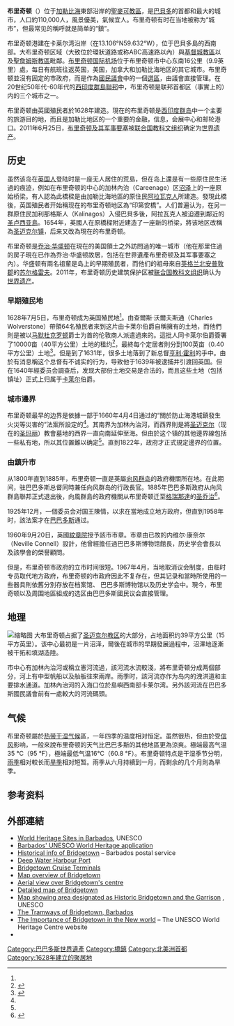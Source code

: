 {{noteTA
|G1=PoliticiansUK 
|T=zh-hans:布里奇顿; zh-hant:橋鎮;
|1=zh-hans:布里奇顿; zh-hant:橋鎮;
|2=zh-hk:佐治;zh-tw:喬治;zh-cn:乔治
}}
{{about|[[巴貝多|巴貝多]]的首都和最大城市|[[圣文森特和格林纳丁斯|圣文森特和格林纳丁斯]][[夏洛特区|夏洛特区]]村庄|布里奇顿 (圣文森特和格林纳丁斯)}}
{{Infobox settlement
| name                    = 布里奇顿
| native_name             = Bridgetown
| settlement_type         = [[巴貝多行政區劃|首都]]
| image_skyline           = Bridgetown barbados chamberlain bridge.jpg
| image_caption           = 市中心的一座桥
| image_seal              = City of Bridgetown, Barbados Armorial bearing.jpg
| pushpin_map             = Barbados
| pushpin_map_caption     = 布里奇顿的位置（红點）
| coordinates             = {{coord|13|05|51|N|59|37|00|W|type:city_region:BB|display=inline,title}}
| subdivision_type        = [[世界政區索引|国家]]
| subdivision_name        = {{BRB}}
| subdivision_type1       = [[巴巴多斯行政区划|区]]
| subdivision_name1       = [[聖邁克爾區_(巴巴多斯)|聖邁克爾區]]
| established_title       = 建立
| established_date        = 1628年
| area_total_km2          = 40
| elevation_m             = 1
| population_as_of        = 2014
| population_total        = 110,000
| population_density_km2  = auto
| timezone1               = AST
| utc_offset1             = -4
| area_code               = [[区码_246|246]]
}}
'''布里奇顿'''（{{lang-en|'''Bridgetown'''}}）位于[[加勒比海|加勒比海]]東部沿岸的[[聖麥可教區_(巴貝多)|聖麥可教區]]，是[[巴貝多|巴貝多]]的首都和最大的城市，人口約110,000人，風景優美，氣候宜人。布里奇顿有时在当地被称为“城市”，但最常见的稱呼就是简单的“鎮”。

布里奇顿港建在卡莱尔湾沿岸（在13.106°N59.632°W），位于巴貝多島的西南部。大布里奇顿区域（大致位於環狀道路或称ABC高速路以內）與[[基督城教區_(巴貝多)|基督城教區]]以及[[聖詹姆斯教區_(巴貝多)|聖詹姆斯教區]]毗鄰。[[格兰特利·亚当斯国际机场|布里奇顿国际机场]]位于布里奇顿市中心东南16公里（9.9英里）處，每日有航班往返英国，美国，加拿大和加勒比海地区的其它城市。布里奇顿並沒有固定的市政府，而是作為[[國民議會|國民議會]]中的一個[[選區|選區]]，由議會直接管理。在20世纪50年代-60年代的[[西印度群島聯邦|西印度群島聯邦]]中，布里奇顿是联邦首都区（事實上的）内的三个城市之一。

布里奇顿由英國殖民者於1628年建造。現在的布里奇顿是[[西印度群岛|西印度群岛]]中一个主要的旅游目的地，而且是加勒比地区的一个重要的金融，信息，会展中心和邮轮港口。2011年6月25日，[[布里奇敦歷史區|布里奇顿及其军事要塞]]被[[联合国教科文组织|联合国教科文组织]]确定为[[世界遗产|世界遗产]]。

== 历史 ==
虽然该岛在[[英国人|英国人]]登陆时是一座无人居住的荒島，但在岛上還是有一些原住民生活過的痕迹，例如在布里奇顿的中心的加林內治（Careenage）区[[沼泽|沼泽]]上的一座原始桥梁。有人認為此橋樑是由加勒比海地區的原住民[[阿拉瓦克人|阿拉瓦克人]]所建造。發現此橋後，英国殖民者开始稱现在的布里奇顿地区為“印第安橋”。人们普遍认为，在另一群原住民加利那格斯人（Kalinagos）入侵巴貝多後，阿拉瓦克人被迫遷到鄰近的[[圣卢西亚島|圣卢西亚島]]。1654年，英國人在原橋樑附近建造了一座新的桥梁，將该地区改稱為[[圣迈克尔区_(巴巴多斯)|圣迈克尔镇]]，后来又改為現在的布里奇顿。

布里奇顿是[[乔治·华盛顿|乔治·华盛顿]]在現在的美国領土之外訪問過的唯一城市（他在那里住過的房子現在已作為乔治·华盛顿故居，包括在世界遺產布里奇顿及其军事要塞之內）。华盛顿有兩名祖輩是岛上的早期殖民者，而他们的祖母來自[[英格兰|英格兰]][[北安普敦郡|北安普敦郡]]的[[苏尔格雷夫|苏尔格雷夫]]。2011年，布里奇顿历史建筑保护区被[[联合国教科文组织|联合国教科文组织]]确认为[[世界遗产|世界遗产]]。

=== 早期殖民地 ===
1628年7月5日，布里奇顿成为英国殖民地<ref name="Historic Bridgetown settlement" />。由查爾斯·沃爾夫斯通（Charles Wolverstone）帶領64名殖民者來到这片由卡莱尔伯爵自稱擁有的土地，而他們則是被以[[马默杜克罗顿|马默杜克罗顿]]爵士为首的伦敦商人派遣過來的。這批人同卡莱尔伯爵簽署了10000亩（40平方公里）土地的租约<ref>{{cite book |last1=Carrington |first1=Sean |authorlink1= |last2=Fraser |first2=Henry |editor1-first= |editor1-last= |editor1-link= |others= |title=A~Z of Barbados Heritage |trans_title= |url= |accessdate=2010-01-01 |edition= |series= |year=2003 |origyear= |publisher=Macmillan Caribbean, |isbn=0-333-92068-6 |oclc= |id= |pages=185–186 |trans_chapter= |chapter=Settlement of Barbados |chapterurl= |quote= |ref= |bibcode= |laysummary= |laydate= |separator= |postscript= |lastauthoramp=}}</ref>，最終每个定居者則分到100英亩（0.40平方公里）土地<ref name="Historic Bridgetown settlement">{{cite book |last1=Alleyne |first1=Warren |authorlink1= |last2= |first2= |editor1-first= |editor1-last= |editor1-link= |others= |title=Historic Bridgetown |trans_title= |url= |edition= |series= |year=1978 |origyear= |publisher=[[Barbados_National_Trust|The Barbados National Trust]] |isbn= |oclc= |id= |pages=7, 8 |trans_chapter= |chapter=I "The Beginning" |chapterurl= |quote= |ref= |bibcode= |laysummary= |laydate= |separator= |postscript= |lastauthoramp=}}</ref>。但是到了1631年，很多土地落到了新总督[[亨利·霍利|亨利·霍利]]的手中。由於有消息稱这个总督有不诚实的行为，导致他于1639年被逮捕并引渡回英国。但在1640年經委员会調查后，发现大部份土地交易是合法的，而且这些土地（包括镇址）正式上归属于[[卡莱尔|卡莱尔]]伯爵。

===城市邊界===
布里奇顿最早的边界是依據一部于1660年4月4日通过的“關於防止海港城鎮發生火災等災害的”法案所設定的<ref name="Historic Bridgetown settlement" />。其南界为加林內治河，而西界則是將[[圣迈克尔|圣迈克尔]]（现在的[[圣玛丽|圣玛丽]]）教會墓地的西界一直向南延伸至海。但由於这个镇的其他邊界線包括一些私有地，所以其位置難以确定<ref name="Historic Bridgetown settlement" />。直到1822年，政府才正式規定邊界的位置。

=== 由鎮升市 ===
从1800年直到1885年，布里奇顿一直是英屬[[向风群岛|向风群岛]]的政府機關所在地。在此期间，驻巴巴多斯总督同時兼任向风群岛的行政長官。1885年巴巴多斯政府从向风群島聯邦正式退出後，向風群島的政府機關从布里奇顿迁至[[格瑞那達|格瑞那達]]的[[圣乔治|圣乔治]]<ref>{{London Gazette |issue=20146 |date=1842-09-30 |startpage=2631 |supp= |nolink= |accessdate=2012-06-23 }}</ref>。

1925年12月，一個委员会对国王陳情，以求在當地成立地方政府，但直到1958年时，該法案才在[[巴巴多斯|巴巴多斯]]通过。

1960年9月20日，英國[[紋章院|紋章院]]授予該市市章。市章由已故的内维尔·康奈尔（Neville Connell）設計，他曾經擔任過巴巴多斯博物馆館長，历史学会會長以及該學會的榮譽顧問。 

但是，布里奇顿市政府的立市时间很短。1967年4月，当地取消议会制度，由临时专员取代地方政府，布里奇顿的市政府因此不复存在，但其记录和當時所使用的一些器具則依舊分別存放在档案馆、
巴巴多斯博物馆以及历史学会中。現今，布里奇顿以及周围地區組成的选区由巴巴多斯國民议会直接管理。

== 地理 ==
[[File:Bridgetown_aerial.JPG|缩略图]]
大布里奇顿占据了[[聖麥可教區_(巴貝多)|圣迈克尔教区]]的大部分，占地面积约39平方公里（15平方英里）。该中心最初是一片沼泽，爾後在城市的早期發展過程中，沼澤地逐漸被干拓和填湖造陸。

市中心有加林內治河或稱立憲河流過，該河流水流較淺，將布里奇顿分成两個部分，河上有中型帆船以及舢舨往來兩岸。雨季时，該河流亦作为岛内的洩洪道和主要排水通道。加林內治河的入海口位於島嶼西南部卡莱尔湾。另外該河流在巴巴多斯國民議會前有一處較大的河流碼頭。 

== 气候 ==
布里奇顿屬於[[热带干湿季气候|热带干湿气候]]區，一年四季的温度相对恒定。虽然很热，但由於受[[信风|信风]]影响，一般來說布里奇顿的天气比巴巴多斯的其他地區更為涼爽。極端最高气温35 °C（95 °F），極端最低气温16°C（60.8 °F）。布里奇顿特点是干湿季节分明，[[雨季|雨季]]相对較长而[[旱季|旱季]]相对短暂。雨季从六月持續到一月，而剩余的几个月則為旱季。
<div style="width:70%;">
{{Weather box
|location = 布里奇顿 (1981–2010)
|metric first = yes
|single line = yes
|temperature colour = pastel
|Jan record high C = 31
|Feb record high C = 31
|Mar record high C = 32
|Apr record high C = 32
|May record high C = 33
|Jun record high C = 32
|Jul record high C = 32
|Aug record high C = 35
|Sep record high C = 33
|Oct record high C = 33
|Nov record high C = 32
|Dec record high C = 31
|year record high C = 35
|Jan high C = 28.8
|Feb high C = 29.0
|Mar high C = 29.5
|Apr high C = 30.0
|May high C = 30.5
|Jun high C = 30.5
|Jul high C = 30.4
|Aug high C = 30.6
|Sep high C = 30.6
|Oct high C = 30.4
|Nov high C = 30.0
|Dec high C = 29.3
|year high C = 30.0
|Jan mean C = 25.8
|Feb mean C = 25.7
|Mar mean C = 26.2
|Apr mean C = 26.8
|May mean C = 27.6
|Jun mean C = 27.7
|Jul mean C = 27.6
|Aug mean C = 27.8
|Sep mean C = 27.7
|Oct mean C = 27.5
|Nov mean C = 27.0
|Dec mean C = 26.4
|year mean C = 27.0
|Jan low C = 22.9
|Feb low C = 22.8
|Mar low C = 23.2
|Apr low C = 24.1
|May low C = 24.9
|Jun low C = 25.1
|Jul low C = 24.9
|Aug low C = 24.7
|Sep low C = 24.6
|Oct low C = 24.5
|Nov low C = 24.2
|Dec low C = 23.6
|year low C = 24.1
|Jan record low C = 16
|Feb record low C = 16
|Mar record low C = 17
|Apr record low C = 18
|May record low C = 19
|Jun record low C = 19
|Jul record low C = 20
|Aug record low C = 21
|Sep record low C = 19
|Oct record low C = 19
|Nov record low C = 19
|Dec record low C = 19
|year record low C = 16
|rain colour = green
|Jan rain mm = 70.1
|Feb rain mm = 41.3
|Mar rain mm = 37.4
|Apr rain mm = 60.8
|May rain mm = 79.0
|Jun rain mm = 103.0
|Jul rain mm = 132.9
|Aug rain mm = 141.9
|Sep rain mm = 157.6
|Oct rain mm = 185.1
|Nov rain mm = 171.6
|Dec rain mm = 89.6
|year rain mm = 1270.3
|Jan rain days = 11
|Feb rain days = 8
|Mar rain days = 8
|Apr rain days = 8
|May rain days = 8
|Jun rain days = 11
|Jul rain days = 15
|Aug rain days = 15
|Sep rain days = 14
|Oct rain days = 16
|Nov rain days = 14
|Dec rain days = 12
|year rain days = 140
|Jan humidity = 77
|Feb humidity = 77
|Mar humidity = 75
|Apr humidity = 77
|May humidity = 78
|Jun humidity = 80
|Jul humidity = 81
|Aug humidity = 81
|Sep humidity = 81
|Oct humidity = 82
|Nov humidity = 83
|Dec humidity = 79
|year humidity = 79
|Jan sun = 258.85
|Feb sun = 249.45
|Mar sun = 272.80
|Apr sun = 259.80
|May sun = 262.88
|Jun sun = 225.00
|Jul sun = 251.41
|Aug sun = 263.19
|Sep sun = 230.40
|Oct sun = 233.74
|Nov sun = 228.00
|Dec sun = 257.92
|year sun = 2993.44
|source 1 = Barbados Meteorological Services<ref name=BMS>{{cite web
| url = http://www.barbadosweather.org/barbados-weather-climate-data.php
| title = Barbados Weather Climate Data
| publisher = Barbados Meteorological Services
| accessdate = 2013-02-21
| archive-date = 2012-12-26
| archive-url = https://web.archive.org/web/20121226031058/http://www.barbadosweather.org/barbados-weather-climate-data.php
| dead-url = no
}}</ref>
|source 2 = BBC Weather (record highs and lows)<ref name="weather1">{{cite web
| url = http://www.bbc.co.uk/weather/3374036
| title = Average Conditions Bridgetown, Barbados
| accessdate = 2012-04-08
| publisher = BBC Weather
| archive-date = 2018-12-25
| archive-url = https://web.archive.org/web/20181225034859/https://www.bbc.co.uk/weather/3374036%20
| dead-url = no
}}</ref>
|date=August 2010
}}
</div>

== 参考资料 ==
<references/>
==外部連結==
{{Commons category|Bridgetown}}
* [https://web.archive.org/web/20111228194451/http://www.worldheritagesite.org/countries/barbados.html World Heritage Sites in Barbados], UNESCO
* [http://www.bajanworldheritage.com/ Barbados' UNESCO World Heritage application] {{Wayback|url=http://www.bajanworldheritage.com/ |date=20110202001739 }}
* [https://web.archive.org/web/20030909121744/http://bps.gov.bb/index.php?ZZZ=1_1055_10_0_0_&YYY=17_48 Historical info of Bridgetown] – Barbados postal service
* [http://www.barbadosport.com/ Deep Water Harbour Port] {{Wayback|url=http://www.barbadosport.com/ |date=20140701101505 }}
* [http://www.bridgetowncruiseterminals.com/ Bridgetown Cruise Terminals] {{Wayback|url=http://www.bridgetowncruiseterminals.com/ |date=20080708202248 }}
* [http://www.barbados.org/maps/printsize/map_bridgetown.jpg Map overview of Bridgetown] {{Wayback|url=http://www.barbados.org/maps/printsize/map_bridgetown.jpg |date=20130623055208 }}
* [http://barbadosphotogallery.com/jpgees/070318/Dsc_0255.jpg Aerial view over Bridgetown's centre] {{Wayback|url=http://barbadosphotogallery.com/jpgees/070318/Dsc_0255.jpg |date=20070615113202 }}
* [http://www.caribbean-on-line.com/br/btmap.shtml Detailed map of Bridgetown] {{Wayback|url=http://www.caribbean-on-line.com/br/btmap.shtml |date=20140814230211 }}
* [http://whc.unesco.org/download.cfm?id_document=115723 Map showing area designated as Historic Bridgetown and the Garrison] {{Wayback|url=http://whc.unesco.org/download.cfm?id_document=115723 |date=20140708043812 }}, UNESCO
* [http://www.tramz.com/bb/00.html The Tramways of Bridgetown, Barbados] {{Wayback|url=http://www.tramz.com/bb/00.html |date=20140609235535 }}
* [http://whc.unesco.org/en/list/1376 The Importance of Bridgetown in the New world] {{Wayback|url=http://whc.unesco.org/en/list/1376 |date=20181224225719 }} – The UNESCO World Heritage Centre website
* {{Facebook|HistoricBridgetownAndItsGarrison|Historic Bridgetown and Its Garrison}}

{{巴巴多斯世界遺產}}
{{英联邦成员国首都}}

{{Authority control}}
{{DEFAULTSORT:Bridgetown}}
[[Category:巴巴多斯世界遺產|Category:巴巴多斯世界遺產]]
[[Category:橋鎮|Category:橋鎮]]
[[Category:北美洲首都|Category:北美洲首都]]
[[Category:1628年建立的聚居地|Category:1628年建立的聚居地]]